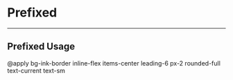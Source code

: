 
<Meta title="MDX/Prefixed" />

# Prefixed

---

## Prefixed Usage

<Canvas>
  <Story name="Prefixed Usage">
    <div className="@apply bg-ink-border inline-flex items-center leading-6 px-2 rounded-full text-current text-sm">
      @apply bg-ink-border inline-flex items-center leading-6 px-2 rounded-full
      text-current text-sm
    </div>
  </Story>
</Canvas>
